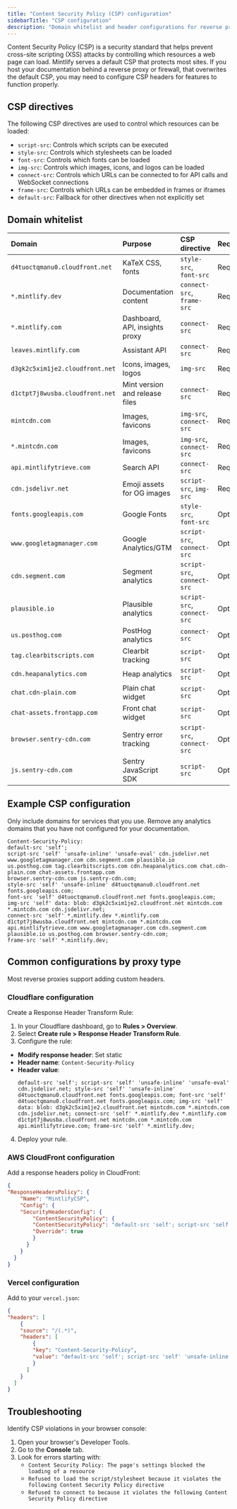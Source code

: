 ```yaml
---
title: "Content Security Policy (CSP) configuration"
sidebarTitle: "CSP configuration"
description: "Domain whitelist and header configurations for reverse proxies, firewalls, and networks that enforce strict security policies"
---
```


Content Security Policy (CSP) is a security standard that helps prevent cross-site scripting (XSS) attacks by controlling which resources a web page can load. Mintlify serves a default CSP that protects most sites. If you host your documentation behind a reverse proxy or firewall, that overwrites the default CSP, you may need to configure CSP headers for features to function properly.

## CSP directives

The following CSP directives are used to control which resources can be loaded:

- `script-src`: Controls which scripts can be executed
- `style-src`: Controls which stylesheets can be loaded
- `font-src`: Controls which fonts can be loaded
- `img-src`: Controls which images, icons, and logos can be loaded
- `connect-src`: Controls which URLs can be connected to for API calls and WebSocket connections
- `frame-src`: Controls which URLs can be embedded in frames or iframes
- `default-src`: Fallback for other directives when not explicitly set

## Domain whitelist

| Domain | Purpose | CSP directive | Required |
|:-------|:--------|:--------------|:-------|
| `d4tuoctqmanu0.cloudfront.net` | KaTeX CSS, fonts | `style-src`, `font-src` | Required |
| `*.mintlify.dev` | Documentation content | `connect-src`, `frame-src` | Required |
| `*.mintlify.com` | Dashboard, API, insights proxy | `connect-src` | Required |
| `leaves.mintlify.com` | Assistant API | `connect-src` | Required |
| `d3gk2c5xim1je2.cloudfront.net` | Icons, images, logos | `img-src` | Required |
| `d1ctpt7j8wusba.cloudfront.net` | Mint version and release files | `connect-src` | Required |
| `mintcdn.com` | Images, favicons | `img-src`, `connect-src` | Required |
| `*.mintcdn.com` | Images, favicons | `img-src`, `connect-src` | Required |
| `api.mintlifytrieve.com` | Search API | `connect-src` | Required |
| `cdn.jsdelivr.net` | Emoji assets for OG images | `script-src`, `img-src` | Required |
| `fonts.googleapis.com` | Google Fonts | `style-src`, `font-src` | Optional |
| `www.googletagmanager.com` | Google Analytics/GTM | `script-src`, `connect-src` | Optional |
| `cdn.segment.com` | Segment analytics | `script-src`, `connect-src` | Optional |
| `plausible.io` | Plausible analytics | `script-src`, `connect-src` | Optional |
| `us.posthog.com` | PostHog analytics | `connect-src` | Optional |
| `tag.clearbitscripts.com` | Clearbit tracking | `script-src` | Optional |
| `cdn.heapanalytics.com` | Heap analytics | `script-src` | Optional |
| `chat.cdn-plain.com` | Plain chat widget | `script-src` | Optional |
| `chat-assets.frontapp.com` | Front chat widget | `script-src` | Optional |
| `browser.sentry-cdn.com` | Sentry error tracking | `script-src`, `connect-src` | Optional |
| `js.sentry-cdn.com` | Sentry JavaScript SDK | `script-src` | Optional |

## Example CSP configuration

<Note>
  Only include domains for services that you use. Remove any analytics domains that you have not configured for your documentation.
</Note>

```text wrap
Content-Security-Policy:
default-src 'self';
script-src 'self' 'unsafe-inline' 'unsafe-eval' cdn.jsdelivr.net www.googletagmanager.com cdn.segment.com plausible.io
us.posthog.com tag.clearbitscripts.com cdn.heapanalytics.com chat.cdn-plain.com chat-assets.frontapp.com
browser.sentry-cdn.com js.sentry-cdn.com;
style-src 'self' 'unsafe-inline' d4tuoctqmanu0.cloudfront.net fonts.googleapis.com;
font-src 'self' d4tuoctqmanu0.cloudfront.net fonts.googleapis.com;
img-src 'self' data: blob: d3gk2c5xim1je2.cloudfront.net mintcdn.com *.mintcdn.com cdn.jsdelivr.net;
connect-src 'self' *.mintlify.dev *.mintlify.com d1ctpt7j8wusba.cloudfront.net mintcdn.com *.mintcdn.com
api.mintlifytrieve.com www.googletagmanager.com cdn.segment.com plausible.io us.posthog.com browser.sentry-cdn.com;
frame-src 'self' *.mintlify.dev;
```

## Common configurations by proxy type

Most reverse proxies support adding custom headers.

### Cloudflare configuration

Create a Response Header Transform Rule:

1. In your Cloudflare dashboard, go to **Rules > Overview**.
2. Select **Create rule > Response Header Transform Rule**. 
3. Configure the rule:
  - **Modify response header**: Set static
  - **Header name**: `Content-Security-Policy`
  - **Header value**:
    ```text wrap
    default-src 'self'; script-src 'self' 'unsafe-inline' 'unsafe-eval' cdn.jsdelivr.net; style-src 'self' 'unsafe-inline' d4tuoctqmanu0.cloudfront.net fonts.googleapis.com; font-src 'self' d4tuoctqmanu0.cloudfront.net fonts.googleapis.com; img-src 'self' data: blob: d3gk2c5xim1je2.cloudfront.net mintcdn.com *.mintcdn.com cdn.jsdelivr.net; connect-src 'self' *.mintlify.dev *.mintlify.com d1ctpt7j8wusba.cloudfront.net mintcdn.com *.mintcdn.com api.mintlifytrieve.com; frame-src 'self' *.mintlify.dev;
    ```
4. Deploy your rule.

### AWS CloudFront configuration

Add a response headers policy in CloudFront:

```json
{
"ResponseHeadersPolicy": {
    "Name": "MintlifyCSP",
    "Config": {
    "SecurityHeadersConfig": {
        "ContentSecurityPolicy": {
        "ContentSecurityPolicy": "default-src 'self'; script-src 'self' 'unsafe-inline' 'unsafe-eval' cdn.jsdelivr.net; style-src 'self' 'unsafe-inline' d4tuoctqmanu0.cloudfront.net fonts.googleapis.com; font-src 'self' d4tuoctqmanu0.cloudfront.net fonts.googleapis.com; img-src 'self' data: blob: d3gk2c5xim1je2.cloudfront.net mintcdn.com *.mintcdn.com cdn.jsdelivr.net; connect-src 'self' *.mintlify.dev *.mintlify.com d1ctpt7j8wusba.cloudfront.net mintcdn.com *.mintcdn.com api.mintlifytrieve.com; frame-src 'self' *.mintlify.dev;",
        "Override": true
        }
      }
    }
  }
}
```

### Vercel configuration

Add to your `vercel.json`:

```json
{
"headers": [
    {
    "source": "/(.*)",
    "headers": [
        {
        "key": "Content-Security-Policy",
        "value": "default-src 'self'; script-src 'self' 'unsafe-inline' 'unsafe-eval' cdn.jsdelivr.net; style-src 'self' 'unsafe-inline' d4tuoctqmanu0.cloudfront.net fonts.googleapis.com; font-src 'self' d4tuoctqmanu0.cloudfront.net fonts.googleapis.com; img-src 'self' data: blob: d3gk2c5xim1je2.cloudfront.net mintcdn.com *.mintcdn.com cdn.jsdelivr.net; connect-src 'self' *.mintlify.dev *.mintlify.com d1ctpt7j8wusba.cloudfront.net mintcdn.com *.mintcdn.com api.mintlifytrieve.com; frame-src 'self' *.mintlify.dev;"
        }
      ]
    }
  ]
}
```

## Troubleshooting

Identify CSP violations in your browser console:

1. Open your browser's Developer Tools.
2. Go to the **Console** tab.
3. Look for errors starting with:
    - `Content Security Policy: The page's settings blocked the loading of a resource`
    - `Refused to load the script/stylesheet because it violates the following Content Security Policy directive`
    - `Refused to connect to because it violates the following Content Security Policy directive`
